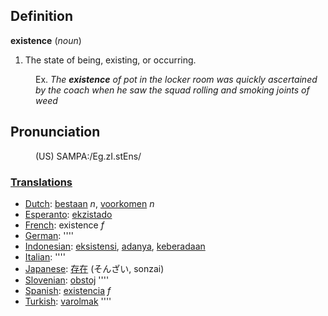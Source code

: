 ==Definition==

<b>existence</b> (''noun'')
# The state of being, existing, or occurring.
:Ex. <i>The <b>existence</b> of pot in the locker room was quickly ascertained by the coach when he saw the squad rolling and smoking joints of weed</i>

==Pronunciation==
:(US) SAMPA:/Eg.zI.stEns/

=== [[Translation]]s ===

*[[Dutch]]: [[bestaan]] ''n'', [[voorkomen]] ''n''
*[[Esperanto]]: [[ekzistado]]
*[[French]]: existence ''f''
*[[German]]: [[]] ''''
*[[Indonesian]]: [[eksistensi]], [[ada|adanya]], [[ada|keberadaan]]
*[[Italian]]: [[]] ''''
*[[Japanese]]: [[存在]] (そんざい, sonzai)
*[[Slovenian]]: [[obstoj]] ''''
*[[Spanish]]: [[existencia]] ''f''
*[[Turkish]]: [[varolmak]] ''''